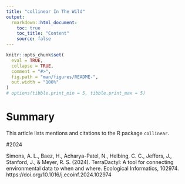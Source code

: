 ```yaml
---
title: "collinear In The Wild"
output: 
  rmarkdown::html_document:
    toc: true
    toc_title: "Content"
    source: false
---
```


```r
knitr::opts_chunk$set(
  eval = TRUE,
  collapse = TRUE,
  comment = "#>",
  fig.path = "man/figures/README-",
  out.width = "100%"
)
# options(tibble.print_min = 5, tibble.print_max = 5)
```

# Summary

This article lists mentions and citations to the R package `collinear`.

#2024

Simons, A. L., Baez, H., Acharya-Patel, N., Helbing, C. C., Jeffers, J., Stanford, J., & Meyer, R. S. (2024). TerraDactyl: A tool for connecting environmental data to when and where. Ecological Informatics, 102974. https://doi.org/10.1016/j.ecoinf.2024.102974
